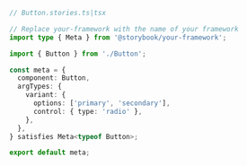 ```ts
// Button.stories.ts|tsx

// Replace your-framework with the name of your framework
import type { Meta } from '@storybook/your-framework';

import { Button } from './Button';

const meta = {
  component: Button,
  argTypes: {
    variant: {
      options: ['primary', 'secondary'],
      control: { type: 'radio' },
    },
  },
} satisfies Meta<typeof Button>;

export default meta;
```
